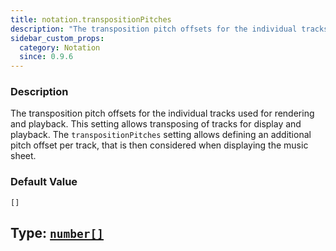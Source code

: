 ```yaml
---
title: notation.transpositionPitches
description: "The transposition pitch offsets for the individual tracks used for rendering and playback."
sidebar_custom_props:
  category: Notation
  since: 0.9.6
---
```




<SettingsHeader />



### Description
The transposition pitch offsets for the individual tracks used for rendering and playback. This setting allows transposing of tracks for display and playback.
The `transpositionPitches` setting allows defining an additional pitch offset per track, that is then considered when displaying the music sheet.


### Default Value

`[]`

## Type: [`number[]`](https://mdn.io/number)

